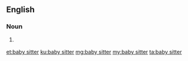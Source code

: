 ==English==

===Noun===
{{en-noun|head=[[baby]] [[sitter]]}}

# {{context|rare}} {{alternative spelling of|babysitter}}

[[et:baby sitter]]
[[ku:baby sitter]]
[[mg:baby sitter]]
[[my:baby sitter]]
[[ta:baby sitter]]